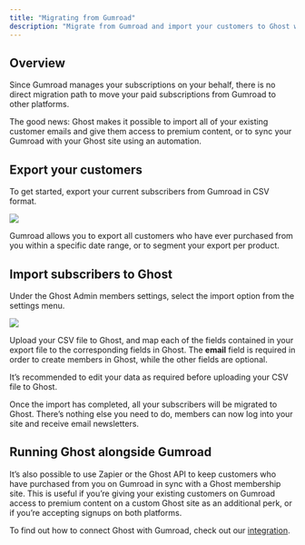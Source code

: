 ```yaml
---
title: "Migrating from Gumroad"
description: "Migrate from Gumroad and import your customers to Ghost with this guide"
---
```


## Overview

Since Gumroad manages your subscriptions on your behalf, there is no direct migration path to move your paid subscriptions from Gumroad to other platforms.

The good news: Ghost makes it possible to import all of your existing customer emails and give them access to premium content, or to sync your Gumroad with your Ghost site using an automation.

## Export your customers

To get started, export your current subscribers from Gumroad in CSV format.

<Frame>
  <img src="/images/a10c70bc-gumroad-export_hu56c76fc0713e6fce5586b59ad57c30de_7136_1520x0_resize_q100_h2_box_3.webp" />
</Frame>

Gumroad allows you to export all customers who have ever purchased from you within a specific date range, or to segment your export per product.

## Import subscribers to Ghost

Under the Ghost Admin members settings, select the import option from the settings menu.

<Frame>
  <img src="/images/2f96f746-import-members-1_huc3d26abd3bec140dac4d1e5fd61f2b53_17353_1000x0_resize_q100_h2_box_3.webp" />
</Frame>

Upload your CSV file to Ghost, and map each of the fields contained in your export file to the corresponding fields in Ghost. The **email** field is required in order to create members in Ghost, while the other fields are optional.

It’s recommended to edit your data as required before uploading your CSV file to Ghost.

Once the import has completed, all your subscribers will be migrated to Ghost. There’s nothing else you need to do, members can now log into your site and receive email newsletters.

## Running Ghost alongside Gumroad

It’s also possible to use Zapier or the Ghost API to keep customers who have purchased from you on Gumroad in sync with a Ghost membership site. This is useful if you’re giving your existing customers on Gumroad access to premium content on a custom Ghost site as an additional perk, or if you’re accepting signups on both platforms.

To find out how to connect Ghost with Gumroad, check out our [integration](https://ghost.org/integrations/gumroad/).